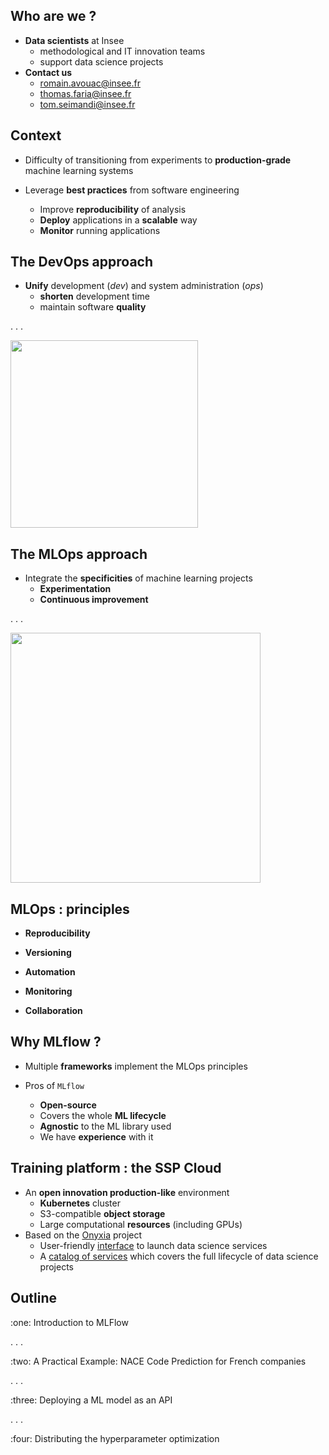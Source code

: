
## Who are we ?

- [**Data scientists**]{.orange} at Insee
    - methodological and IT innovation teams
    - support data science projects

- [**Contact us**]{.orange}
  - <romain.avouac@insee.fr>
  - <thomas.faria@insee.fr>
  - <tom.seimandi@insee.fr>

## Context

- Difficulty of transitioning from experiments to [**production-grade**]{.orange} machine learning systems

- Leverage [**best practices**]{.orange} from software engineering
  - Improve [**reproducibility**]{.blue2} of analysis
  - [**Deploy**]{.blue2} applications in a [**scalable**]{.blue2} way
  - [**Monitor**]{.blue2} running applications 

## The DevOps approach

- [**Unify**]{.orange} development (*dev*) and system administration (*ops*)
  - [**shorten**]{.blue2} development time
  - maintain software [**quality**]{.blue2} 

. . .

![](../img/devops.png){fig-align="center" height=300}

## The MLOps approach

- Integrate the [**specificities**]{.orange} of machine learning projects
  - [**Experimentation**]{.blue2}
  - [**Continuous improvement**]{.blue2}

. . .

![](../img/mlops.png){fig-align="center" height=400}

## MLOps : principles

- [**Reproducibility**]{.orange}

- [**Versioning**]{.orange}

- [**Automation**]{.orange}

- [**Monitoring**]{.orange}

- [**Collaboration**]{.orange}

## Why MLflow ?

- Multiple [**frameworks**]{.orange} implement the MLOps principles

- Pros of `MLflow`
  - [**Open-source**]{.blue2}
  - Covers the whole [**ML lifecycle**]{.blue2}
  - [**Agnostic**]{.blue2} to the ML library used
  - We have [**experience**]{.blue2} with it

## Training platform : the SSP Cloud

- An [**open innovation production-like**]{.orange} environment
  - [**Kubernetes**]{.blue2} cluster
  - S3-compatible [**object storage**]{.blue2}
  - Large computational [**resources**]{.blue2} (including GPUs)

- Based on the [Onyxia](https://github.com/InseeFrLab/onyxia-web) project
  - User-friendly [interface](https://datalab.sspcloud.fr/) to launch data science services
  - A [catalog of services](https://datalab.sspcloud.fr/catalog/ide) which covers the full lifecycle of data science projects

## Outline

:one: Introduction to MLFlow

. . .

:two: A Practical Example: NACE Code Prediction for French companies

. . .

:three: Deploying a ML model as an API

. . .

:four: Distributing the hyperparameter optimization
